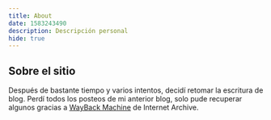 ```yaml
---
title: About
date: 1583243490
description: Descripción personal
hide: true
---
```


## Sobre el sitio

Después de bastante tiempo y varios intentos, decidí retomar la escritura de blog.
Perdí todos los posteos de mi anterior blog, solo pude recuperar algunos gracias a
[WayBack Machine](https://web.archive.org/web) de Internet Archive.
